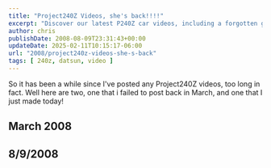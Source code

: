 ---
title: "Project240Z Videos, she's back!!!!"
excerpt: "Discover our latest P240Z car videos, including a forgotten gem from March and a brand new release. Enjoy the rides!"
author: chris
publishDate: 2008-08-09T23:31:43+00:00
updateDate: 2025-02-11T10:15:17-06:00
url: "2008/project240z-videos-she-s-back"
tags: [ 240z, datsun, video ]
---

So it has been a while since I've posted any Project240Z videos, too long in fact. Well here are two, one that i failed to post back in March, and one that I just made today!

## March 2008

<YouTubeEmbed videoId="TfeIKACQKSg" title="P240Z Starting on the new Motor" publishDate="2008-03-11T23:31:43+00:00" description="Started on the new L28E motor for the 240Z. I had problems with the video for this, thus the small window of video. I may try to redo this later in the week." />

## 8/9/2008

<YouTubeEmbed videoId="h-Fg35IDrNs" title="Project240Z.com Garage Cleanup The Return" publishDate="2008-08-09T23:31:43+00:00" description="It has been a almost a year (2 days shy?) since the motor went in the 240Z. It has been in storage most of that time and today is the day it came home. I had to make room in the garage before I could get it in though." />
